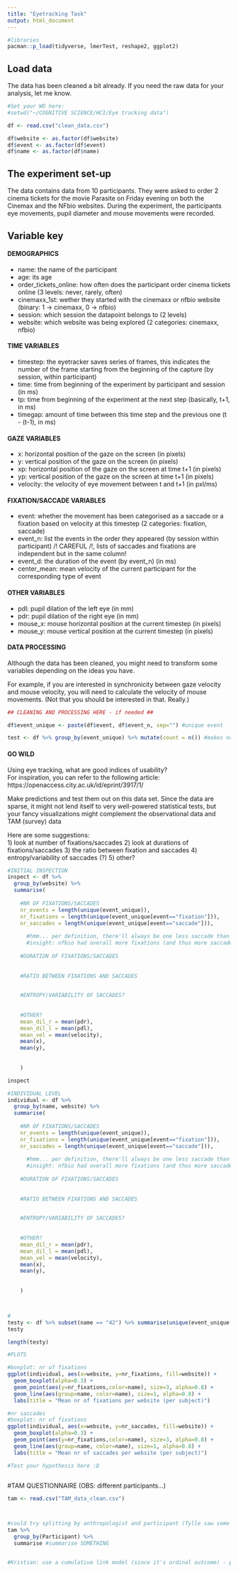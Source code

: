 ```yaml
---
title: "Eyetracking Task"
output: html_document
---
```


```r
#libraries
pacman::p_load(tidyverse, lmerTest, reshape2, ggplot2)
```

## Load data 
The data has been cleaned a bit already. If you need the raw data for your analysis, let me know. 
```r
#Set your WD here:
#setwd("~/COGNITIVE SCIENCE/HCI/Eye tracking data")

df <- read.csv("clean_data.csv")

df$website <- as.factor(df$website)
df$event <- as.factor(df$event)
df$name <- as.factor(df$name)
```

## The experiment set-up 
The data contains data from 10 participants. They were asked to order 2 cinema tickets for the movie Parasite on Friday evening on both the Cinemax and the NFbio websites. During the experiment, the participants eye movements, pupil diameter and mouse movements were recorded. 

## Variable key 
#### DEMOGRAPHICS
- name: the name of the participant
- age: its age
- order_tickets_online: how often does the participant order cinema tickets online (3 levels: never, rarely, often)
- cinemaxx_1st: wether they started with the cinemaxx or nfbio website (binary: 1 -> cinemaxx, 0 -> nfbio)
- session: which session the datapoint belongs to (2 levels)
- website: which website was being explored (2 categories: cinemaxx, nfbio)

#### TIME VARIABLES
- timestep: the eyetracker saves series of frames, this indicates the number of the frame starting from the beginning of the capture (by session, within participant)
- time: time from beginning of the experiment by participant and session (in ms)
- tp: time from beginning of the experiment at the next step (basically, t+1, in ms)
- timegap: amount of time between this time step and the previous one (t - (t-1), in ms)

#### GAZE VARIABLES
- x: horizontal position of the gaze on the screen (in pixels)
- y: vertical position of the gaze on the screen (in pixels)
- xp: horizontal position of the gaze on the screen at time t+1 (in pixels)
- yp: vertical position of the gaze on the screen at time t+1 (in pixels)
- velocity: the velocity of eye movement between t and t+1 (in pxl/ms)

#### FIXATION/SACCADE VARIABLES
- event: whether the movement has been categorised as a saccade or a fixation based on velocity at this timestep (2 categories: fixation, saccade)
- event_n: list the events in the order they appeared (by session within participant) /!\ CAREFUL /!\, lists of saccades and fixations are independent but in the same column!
- event_d: the duration of the event (by event_n) (in ms)
- center_mean: mean velocity of the current participant for the corresponding type of event

#### OTHER VARIABLES
- pdl: pupil dilation of the left eye (in mm)
- pdr: pupil dilation of the right eye (in mm)
- mouse_x: mouse horizontal position at the current timestep (in pixels)
- mouse_y: mouse vertical position at the current timestep (in pixels)


#### DATA PROCESSING
Although the data has been cleaned, you might need to transform some variables depending on the ideas you have.  

For example, if you are interested in synchronicity between gaze velocity and mouse velocity, you will need to calculate the velocity of mouse movements. (Not that you should be interested in that. Really.)
```r
## CLEANING AND PROCESSING HERE - if needed ##

df$event_unique <- paste(df$event, df$event_n, sep="") #unique event

test <- df %>% group_by(event_unique) %>% mutate(count = n()) #makes no sense?


```


#### GO WILD

Using eye tracking, what are good indices of usability?  
For inspiration, you can refer to the following article:  
https://openaccess.city.ac.uk/id/eprint/3917/1/

Make predictions and test them out on this data set. Since the data are sparse, it might not lend itself to very well-powered statistical tests, but your fancy visualizations might complement the observational data and TAM (survey) data

Here are some suggestions:  
1) look at number of fixations/saccades
2) look at durations of fixations/saccades
3) the ratio between fixation and saccades
4) entropy/variability of saccades (?)
5) other? 

```r
#INITIAL INSPECTION
inspect <- df %>%
  group_by(website) %>%
  summarise(
    
    #NR OF FIXATIONS/SACCADES
    nr_events = length(unique(event_unique)),
    nr_fixations = length(unique(event_unique[event=="fixation"])),
    nr_saccades = length(unique(event_unique[event=="saccade"])),
    
      #hmm... per definition, there'll always be one less saccade than nr of fixations!
      #insight: nfbio had overall more fixations (and thus more saccades) (but no big difference)
    
    #DURATION OF FIXATIONS/SACCADES
    
    
    #RATIO BETWEEN FIXATIONS AND SACCADES

        
    #ENTROPY/VARIABILITY OF SACCADES?
  
    
    #OTHER?
    mean_dil_r = mean(pdr),
    mean_dil_l = mean(pdl),
    mean_vel = mean(velocity),
    mean(x),
    mean(y),
    
    
    )

inspect

```

```r
#INDIVIDUAL LEVEL
individual <- df %>%
  group_by(name, website) %>%
  summarise(
    
    #NR OF FIXATIONS/SACCADES
    nr_events = length(unique(event_unique)),
    nr_fixations = length(unique(event_unique[event=="fixation"])),
    nr_saccades = length(unique(event_unique[event=="saccade"])),
    
      #hmm... per definition, there'll always be one less saccade than nr of fixations!
      #insight: nfbio had overall more fixations (and thus more saccades) (but no big difference)
    
    #DURATION OF FIXATIONS/SACCADES
    
    
    #RATIO BETWEEN FIXATIONS AND SACCADES

        
    #ENTROPY/VARIABILITY OF SACCADES?
  
    
    #OTHER?
    mean_dil_r = mean(pdr),
    mean_dil_l = mean(pdl),
    mean_vel = mean(velocity),
    mean(x),
    mean(y),
    
    
    )



#
testy <- df %>% subset(name == "42") %>% summarise(unique(event_unique[event=="fixation"]))
testy

length(testy)

```


```r
#PLOTS

#boxplot: nr of fixations
ggplot(individual, aes(x=website, y=nr_fixations, fill=website)) + 
  geom_boxplot(alpha=0.3) +
  geom_point(aes(y=nr_fixations,color=name), size=3, alpha=0.8) +
  geom_line(aes(group=name, color=name), size=1, alpha=0.8) +
  labs(title = "Mean nr of fixations per website (per subject)")

#nr saccades
#boxplot: nr of fixations
ggplot(individual, aes(x=website, y=nr_saccades, fill=website)) + 
  geom_boxplot(alpha=0.3) +
  geom_point(aes(y=nr_fixations,color=name), size=3, alpha=0.8) +
  geom_line(aes(group=name, color=name), size=1, alpha=0.8) +
  labs(title = "Mean nr of saccades per website (per subject)")


```



```r
#Test your hypothesis here :D



```



#TAM QUESTIONNAIRE (OBS: different participants...)
```r
tam <- read.csv("TAM_data_clean.csv")



#could try splitting by anthropologist and participant (Tylle saw some patterns...)
tam %>%
  group_by(Participant) %>%
  summarise #summarise SOMETHING


#Kristian: use a cumulative link model (since it's ordinal outcome) - package 'ordinal'


```





